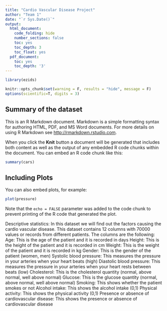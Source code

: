 ```yaml
---
title: "Cardio Vascular Disease Project"
author: "Team 1"
date: "`r Sys.Date()`"
output:
  html_document:
    code_folding: hide
    number_sections: false
    toc: yes
    toc_depth: 3
    toc_float: yes
  pdf_document:
    toc: yes
    toc_depth: '3'
---
```


```r
library(ezids)
```

```r
knitr::opts_chunk$set(warning = F, results = "hide", message = F)
options(scientific=T, digits = 3) 
```

## Summary of the dataset

This is an R Markdown document. Markdown is a simple formatting syntax for authoring HTML, PDF, and MS Word documents. For more details on using R Markdown see <http://rmarkdown.rstudio.com>.

When you click the **Knit** button a document will be generated that includes both content as well as the output of any embedded R code chunks within the document. You can embed an R code chunk like this:

```r
summary(cars)
```

## Including Plots

You can also embed plots, for example:

```r
plot(pressure)
```

Note that the `echo = FALSE` parameter was added to the code chunk to prevent printing of the R code that generated the plot.


Descriptive statistics:
In this dataset we will find out the factors causing the cardio vascular disease. 
This dataset contains 12 columns with 70000 values or records from different patients.
The columns are the following:
Age: This is the age of the patient and it is recorded in days
Height: This is the height of the patient and it is recorded in cm
Weight: This is the weight of the patient and it is recorded in kg
Gender: This is the gender of the patient (women, men)
Systolic blood pressure: This measures the pressure in your arteries when your heart beats (high)
Diastolic blood pressure: This measures the pressure in your arteries when your heart rests between beats (low)
Cholesterol: This is the cholesterol quantity (normal, above normal, well above normal)
Glucose: This is the glucose quantity (normal, above normal, well above normal)
Smoking: This shows whether the patient smokes or not
Alcohol intake: This shows the alcohol intake (0,1)
Physical activity: This shows the physical activity (0,1)
Presence or absence of cardiovascular disease: This shows the presence or absence of cardiovascular disease 





